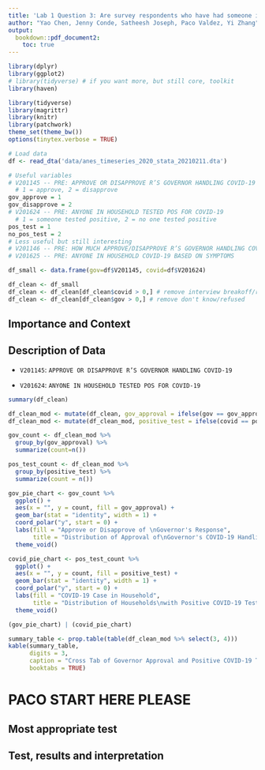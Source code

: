 ```yaml
---
title: 'Lab 1 Question 3: Are survey respondents who have had someone in their home infected by COVID-19 more likely to disapprove of the way their governor is handling the pandemic?'
author: "Yao Chen, Jenny Conde, Satheesh Joseph, Paco Valdez, Yi Zhang"
output: 
  bookdown::pdf_document2: 
    toc: true
---
```


```r
library(dplyr)
library(ggplot2) 
# library(tidyverse) # if you want more, but still core, toolkit
library(haven)

library(tidyverse) 
library(magrittr)
library(knitr)
library(patchwork)
theme_set(theme_bw())
options(tinytex.verbose = TRUE)
```

```r
# Load data
df <- read_dta('data/anes_timeseries_2020_stata_20210211.dta')

# Useful variables
# V201145 -- PRE: APPROVE OR DISAPPROVE R’S GOVERNOR HANDLING COVID-19
  # 1 = approve, 2 = disapprove
gov_approve = 1
gov_disapprove = 2
# V201624 -- PRE: ANYONE IN HOUSEHOLD TESTED POS FOR COVID-19
  # 1 = someone tested positive, 2 = no one tested positive 
pos_test = 1
no_pos_test = 2
# Less useful but still interesting
# V201146 -- PRE: HOW MUCH APPROVE/DISAPPROVE R’S GOVERNOR HANDLING COVID-19
# V201625 -- PRE: ANYONE IN HOUSEHOLD COVID-19 BASED ON SYMPTOMS

df_small <- data.frame(gov=df$V201145, covid=df$V201624)

df_clean <- df_small
df_clean <- df_clean[df_clean$covid > 0,] # remove interview breakoff/refused
df_clean <- df_clean[df_clean$gov > 0,] # remove don't know/refused

```


## Importance and Context
<!-- You can (and should delete each of these comments lines in your final report) --> 
<!-- Explain why the reader should care about your research question. -->

## Description of Data
<!-- Explain how your research question is operationalized, including whether the variables you create are appropriate to study the concepts in question. --> 
<!-- What are some basic features of the data distribution? --> 
<!-- What changes do you make to the data and why? --> 

- `V201145`: `APPROVE OR DISAPPROVE R’S GOVERNOR HANDLING COVID-19`

- `V201624`: `ANYONE IN HOUSEHOLD TESTED POS FOR COVID-19`

```r
summary(df_clean)
```


```r
df_clean_mod <- mutate(df_clean, gov_approval = ifelse(gov == gov_approve, "Approve", "Disapprove"))
df_clean_mod <- mutate(df_clean_mod, positive_test = ifelse(covid == pos_test, "Positive Test", "No Positive Test"))

gov_count <- df_clean_mod %>%
  group_by(gov_approval) %>%
  summarize(count=n())

pos_test_count <- df_clean_mod %>%
  group_by(positive_test) %>%
  summarize(count = n())

gov_pie_chart <- gov_count %>%
  ggplot() +
  aes(x = "", y = count, fill = gov_approval) +
  geom_bar(stat = "identity", width = 1) +
  coord_polar("y", start = 0) +
  labs(fill = "Approve or Disapprove of \nGovernor's Response",
       title = "Distribution of Approval of\nGovernor's COVID-19 Handling") +
  theme_void()

covid_pie_chart <- pos_test_count %>%
  ggplot() +
  aes(x = "", y = count, fill = positive_test) + 
  geom_bar(stat = "identity", width = 1) + 
  coord_polar("y", start = 0) +
  labs(fill = "COVID-19 Case in Household",
       title = "Distribution of Households\nwith Positive COVID-19 Tests") +
  theme_void()

(gov_pie_chart) | (covid_pie_chart)
```


```r
summary_table <- prop.table(table(df_clean_mod %>% select(3, 4)))
kable(summary_table,
      digits = 3,
      caption = "Cross Tab of Governor Approval and Positive COVID-19 Tests",
      booktabs = TRUE)
```


# PACO START HERE PLEASE

## Most appropriate test 
<!-- Explain which test is the most appropriate to answer your question and why it is the most appropriate --> 
<!-- List every assumption that your test requires and evaluate it. -->

## Test, results and interpretation
<!-- What are the results of your test? --> 
<!-- What do the results of this test mean? What is the practical significance? --> 
